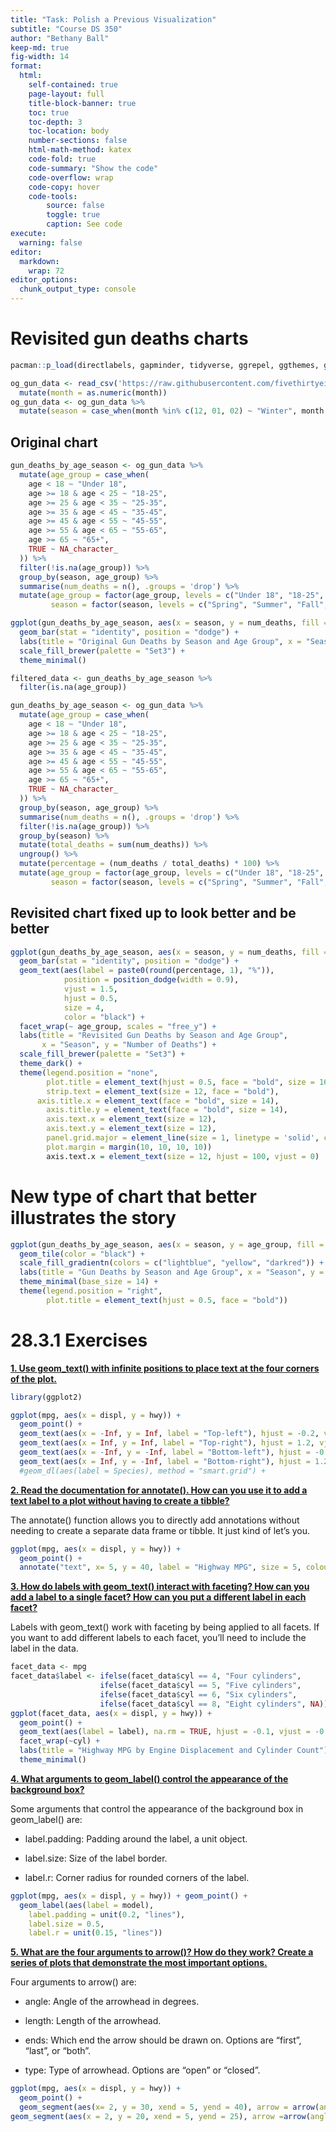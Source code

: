 ```yaml
---
title: "Task: Polish a Previous Visualization"
subtitle: "Course DS 350"
author: "Bethany Ball"
keep-md: true
fig-width: 14
format:
  html:
    self-contained: true
    page-layout: full
    title-block-banner: true
    toc: true
    toc-depth: 3
    toc-location: body
    number-sections: false
    html-math-method: katex
    code-fold: true
    code-summary: "Show the code"
    code-overflow: wrap
    code-copy: hover
    code-tools:
        source: false
        toggle: true
        caption: See code
execute: 
  warning: false
editor: 
  markdown: 
    wrap: 72
editor_options: 
  chunk_output_type: console
---
```


# Revisited gun deaths charts
```r
pacman::p_load(directlabels, gapminder, tidyverse, ggrepel, ggthemes, ggplot2, dplyr, patchwork, RColorBrewer, )

og_gun_data <- read_csv('https://raw.githubusercontent.com/fivethirtyeight/guns-data/refs/heads/master/full_data.csv') %>%
  mutate(month = as.numeric(month))
og_gun_data <- og_gun_data %>%
  mutate(season = case_when(month %in% c(12, 01, 02) ~ "Winter", month %in% c(03, 04, 05) ~ "Spring", month %in% c(06, 07, 08) ~ "Summer", month %in% c(09, 10, 11) ~ "Fall" ))
```

## Original chart
```r
gun_deaths_by_age_season <- og_gun_data %>%
  mutate(age_group = case_when(
    age < 18 ~ "Under 18",
    age >= 18 & age < 25 ~ "18-25",
    age >= 25 & age < 35 ~ "25-35",
    age >= 35 & age < 45 ~ "35-45",
    age >= 45 & age < 55 ~ "45-55",
    age >= 55 & age < 65 ~ "55-65",
    age >= 65 ~ "65+",
    TRUE ~ NA_character_  
  )) %>%
  filter(!is.na(age_group)) %>%  
  group_by(season, age_group) %>%
  summarise(num_deaths = n(), .groups = 'drop') %>%
  mutate(age_group = factor(age_group, levels = c("Under 18", "18-25", "25-35", "35-45", "45-55", "55-65", "65+")),
         season = factor(season, levels = c("Spring", "Summer", "Fall", "Winter")))  

ggplot(gun_deaths_by_age_season, aes(x = season, y = num_deaths, fill = age_group)) +
  geom_bar(stat = "identity", position = "dodge") +
  labs(title = "Original Gun Deaths by Season and Age Group", x = "Season", y = "Number of Deaths") +
  scale_fill_brewer(palette = "Set3") +  
  theme_minimal()

filtered_data <- gun_deaths_by_age_season %>%
  filter(is.na(age_group))  

```

```r
gun_deaths_by_age_season <- og_gun_data %>%
  mutate(age_group = case_when(
    age < 18 ~ "Under 18",
    age >= 18 & age < 25 ~ "18-25",
    age >= 25 & age < 35 ~ "25-35",
    age >= 35 & age < 45 ~ "35-45",
    age >= 45 & age < 55 ~ "45-55",
    age >= 55 & age < 65 ~ "55-65",
    age >= 65 ~ "65+",
    TRUE ~ NA_character_  
  )) %>%
  group_by(season, age_group) %>%
  summarise(num_deaths = n(), .groups = 'drop') %>%
  filter(!is.na(age_group)) %>%
  group_by(season) %>%
  mutate(total_deaths = sum(num_deaths)) %>%
  ungroup() %>%
  mutate(percentage = (num_deaths / total_deaths) * 100) %>%
  mutate(age_group = factor(age_group, levels = c("Under 18", "18-25", "25-35", "35-45", "45-55", "55-65", "65+")),
         season = factor(season, levels = c("Spring", "Summer", "Fall", "Winter")))  
```

## Revisited chart fixed up to look better and be better
```r
ggplot(gun_deaths_by_age_season, aes(x = season, y = num_deaths, fill = age_group)) +
  geom_bar(stat = "identity", position = "dodge") +
  geom_text(aes(label = paste0(round(percentage, 1), "%")), 
            position = position_dodge(width = 0.9), 
            vjust = 1.5,  
            hjust = 0.5,  
            size = 4, 
            color = "black") +  
  facet_wrap(~ age_group, scales = "free_y") +
  labs(title = "Revisited Gun Deaths by Season and Age Group",
       x = "Season", y = "Number of Deaths") +
  scale_fill_brewer(palette = "Set3") +
  theme_dark() +
  theme(legend.position = "none", 
        plot.title = element_text(hjust = 0.5, face = "bold", size = 16),
        strip.text = element_text(size = 12, face = "bold"),
      axis.title.x = element_text(face = "bold", size = 14),
        axis.title.y = element_text(face = "bold", size = 14),
        axis.text.x = element_text(size = 12),
        axis.text.y = element_text(size = 12),
        panel.grid.major = element_line(size = 1, linetype = 'solid', color = "black"), 
        plot.margin = margin(10, 10, 10, 10))
        axis.text.x = element_text(size = 12, hjust = 100, vjust = 0)  
```

# New type of chart that better illustrates the story
```r
ggplot(gun_deaths_by_age_season, aes(x = season, y = age_group, fill = num_deaths)) +
  geom_tile(color = "black") +
  scale_fill_gradientn(colors = c("lightblue", "yellow", "darkred")) +  
  labs(title = "Gun Deaths by Season and Age Group", x = "Season", y = "Age Group") +
  theme_minimal(base_size = 14) +
  theme(legend.position = "right",
        plot.title = element_text(hjust = 0.5, face = "bold"))
```

# 28.3.1 Exercises

[**1. Use geom_text() with infinite positions to place text at the four
corners of the plot.**]{.underline}

```r

library(ggplot2)

ggplot(mpg, aes(x = displ, y = hwy)) +
  geom_point() +
  geom_text(aes(x = -Inf, y = Inf, label = "Top-left"), hjust = -0.2, vjust = 1.2) +
  geom_text(aes(x = Inf, y = Inf, label = "Top-right"), hjust = 1.2, vjust = 1.2) +
  geom_text(aes(x = -Inf, y = -Inf, label = "Bottom-left"), hjust = -0.2, vjust = -0.2) +
  geom_text(aes(x = Inf, y = -Inf, label = "Bottom-right"), hjust = 1.2, vjust = -0.2)
  #geom_dl(aes(label = Species), method = "smart.grid") +

```

[**2. Read the documentation for annotate(). How can you use it to add a
text label to a plot without having to create a tibble?**]{.underline}

The annotate() function allows you to directly add annotations without
needing to create a separate data frame or tibble. It just kind of let's
you.

```r
ggplot(mpg, aes(x = displ, y = hwy)) + 
  geom_point() + 
  annotate("text", x= 5, y = 40, label = "Highway MPG", size = 5, colour = "red")
```

[**3. How do labels with geom_text() interact with faceting? How can you
add a label to a single facet? How can you put a different label in each
facet?**]{.underline}

Labels with geom_text() work with faceting by being applied to all
facets. If you want to add different labels to each facet, you'll need
to include the label in the data.

```r
facet_data <- mpg
facet_data$label <- ifelse(facet_data$cyl == 4, "Four cylinders",
                    ifelse(facet_data$cyl == 5, "Five cylinders",  
                    ifelse(facet_data$cyl == 6, "Six cylinders",
                    ifelse(facet_data$cyl == 8, "Eight cylinders", NA))))
ggplot(facet_data, aes(x = displ, y = hwy)) + 
  geom_point() +
  geom_text(aes(label = label), na.rm = TRUE, hjust = -0.1, vjust = -0.1) +  
  facet_wrap(~cyl) +
  labs(title = "Highway MPG by Engine Displacement and Cylinder Count") +
  theme_minimal()
```

[**4. What arguments to geom_label() control the appearance of the
background box?**]{.underline}

Some arguments that control the appearance of the background box in
geom_label() are:

-   label.padding: Padding around the label, a unit object.

-   label.size: Size of the label border.

-   label.r: Corner radius for rounded corners of the label.

```r

ggplot(mpg, aes(x = displ, y = hwy)) + geom_point() +
  geom_label(aes(label = model),
    label.padding = unit(0.2, "lines"),
    label.size = 0.5,
    label.r = unit(0.15, "lines"))

```

[**5. What are the four arguments to arrow()? How do they work? Create a
series of plots that demonstrate the most important
options.**]{.underline}

Four arguments to arrow() are:

-   angle: Angle of the arrowhead in degrees.

-   length: Length of the arrowhead.

-   ends: Which end the arrow should be drawn on. Options are "first",
    "last", or "both".

-   type: Type of arrowhead. Options are "open" or "closed".

```r
ggplot(mpg, aes(x = displ, y = hwy)) + 
  geom_point() + 
  geom_segment(aes(x= 2, y = 30, xend = 5, yend = 40), arrow = arrow(angle = 30, length =unit(0.3, "inches"), ends = "last", type ="closed")) +
geom_segment(aes(x = 2, y = 20, xend = 5, yend = 25), arrow =arrow(angle = 90, length = unit(0.4, "inches"), ends = "first", type ="open"))

```
